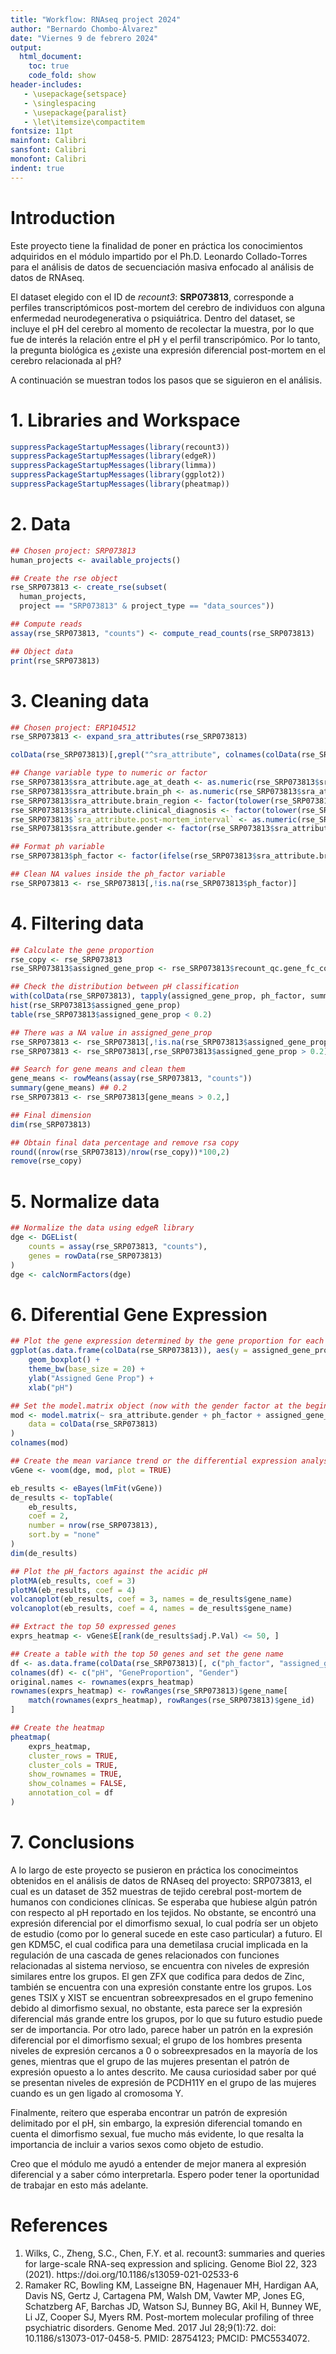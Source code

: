 ```yaml
---
title: "Workflow: RNAseq project 2024"
author: "Bernardo Chombo-Álvarez"
date: "Viernes 9 de febrero 2024"
output:
  html_document:
    toc: true
    code_fold: show
header-includes:
   - \usepackage{setspace}
   - \singlespacing
   - \usepackage{paralist}
   - \let\itemsize\compactitem
fontsize: 11pt
mainfont: Calibri
sansfont: Calibri
monofont: Calibri
indent: true
---
```


# Introduction
Este proyecto tiene la finalidad de poner en práctica los conocimientos adquiridos en el módulo impartido por el Ph.D. Leonardo Collado-Torres para el análisis de datos de secuenciación masiva enfocado al análisis de datos de RNAseq. 

El dataset elegido con el ID de *recount3*: **SRP073813**, corresponde a perfiles transcriptómicos post-mortem del cerebro de individuos con alguna enfermedad neurodegenerativa o psiquiátrica. Dentro del dataset, se incluye el pH del cerebro al momento de recolectar la muestra, por lo que fue de interés la relación entre el pH y el perfil transcripómico. Por lo tanto, la pregunta biológica es ¿existe una expresión diferencial post-mortem en el cerebro relacionada al pH?

A continuación se muestran todos los pasos que se siguieron en el análisis.

# 1. Libraries and Workspace
```r
suppressPackageStartupMessages(library(recount3))
suppressPackageStartupMessages(library(edgeR))
suppressPackageStartupMessages(library(limma))
suppressPackageStartupMessages(library(ggplot2))
suppressPackageStartupMessages(library(pheatmap))
```

# 2. Data
```r
## Chosen project: SRP073813
human_projects <- available_projects()

## Create the rse object
rse_SRP073813 <- create_rse(subset(
  human_projects,
  project == "SRP073813" & project_type == "data_sources"))

## Compute reads
assay(rse_SRP073813, "counts") <- compute_read_counts(rse_SRP073813)

## Object data
print(rse_SRP073813)
```

# 3. Cleaning data
```r
## Chosen project: ERP104512
rse_SRP073813 <- expand_sra_attributes(rse_SRP073813)

colData(rse_SRP073813)[,grepl("^sra_attribute", colnames(colData(rse_SRP073813)))]

## Change variable type to numeric or factor
rse_SRP073813$sra_attribute.age_at_death <- as.numeric(rse_SRP073813$sra_attribute.age_at_death)
rse_SRP073813$sra_attribute.brain_ph <- as.numeric(rse_SRP073813$sra_attribute.brain_ph)
rse_SRP073813$sra_attribute.brain_region <- factor(tolower(rse_SRP073813$sra_attribute.brain_region))
rse_SRP073813$sra_attribute.clinical_diagnosis <- factor(tolower(rse_SRP073813$sra_attribute.clinical_diagnosis))
rse_SRP073813$`sra_attribute.post-mortem_interval` <- as.numeric(rse_SRP073813$`sra_attribute.post-mortem_interval`)
rse_SRP073813$sra_attribute.gender <- factor(rse_SRP073813$sra_attribute.gender)

## Format ph variable
rse_SRP073813$ph_factor <- factor(ifelse(rse_SRP073813$sra_attribute.brain_ph== 7, "neutral", ifelse(rse_SRP073813$sra_attribute.brain_ph < 7, "acidic","basic")))

## Clean NA values inside the ph_factor variable
rse_SRP073813 <- rse_SRP073813[,!is.na(rse_SRP073813$ph_factor)]
```

# 4. Filtering data
```r
## Calculate the gene proportion
rse_copy <- rse_SRP073813
rse_SRP073813$assigned_gene_prop <- rse_SRP073813$recount_qc.gene_fc_count_all.assigned/rse_SRP073813$recount_qc.gene_fc_count_all.total

## Check the distribution between pH classification
with(colData(rse_SRP073813), tapply(assigned_gene_prop, ph_factor, summary))
hist(rse_SRP073813$assigned_gene_prop)
table(rse_SRP073813$assigned_gene_prop < 0.2)

## There was a NA value in assigned_gene_prop
rse_SRP073813 <- rse_SRP073813[,!is.na(rse_SRP073813$assigned_gene_prop)]
rse_SRP073813 <- rse_SRP073813[,rse_SRP073813$assigned_gene_prop > 0.2]

## Search for gene means and clean them
gene_means <- rowMeans(assay(rse_SRP073813, "counts"))
summary(gene_means) ## 0.2
rse_SRP073813 <- rse_SRP073813[gene_means > 0.2,]

## Final dimension
dim(rse_SRP073813)

## Obtain final data percentage and remove rsa copy
round((nrow(rse_SRP073813)/nrow(rse_copy))*100,2)
remove(rse_copy)
```

# 5. Normalize data
```r
## Normalize the data using edgeR library
dge <- DGEList(
    counts = assay(rse_SRP073813, "counts"),
    genes = rowData(rse_SRP073813)
)
dge <- calcNormFactors(dge)
```

# 6. Diferential Gene Expression
```r
## Plot the gene expression determined by the gene proportion for each pH factor
ggplot(as.data.frame(colData(rse_SRP073813)), aes(y = assigned_gene_prop, x = ph_factor)) +
    geom_boxplot() +
    theme_bw(base_size = 20) +
    ylab("Assigned Gene Prop") +
    xlab("pH")

## Set the model.matrix object (now with the gender factor at the beginning due to the biological question adjustment)
mod <- model.matrix(~ sra_attribute.gender + ph_factor + assigned_gene_prop + sra_attribute.clinical_diagnosis,
    data = colData(rse_SRP073813)
)
colnames(mod)

## Create the mean variance trend or the differential expression analysis with Limma library
vGene <- voom(dge, mod, plot = TRUE)

eb_results <- eBayes(lmFit(vGene))
de_results <- topTable(
    eb_results,
    coef = 2,
    number = nrow(rse_SRP073813),
    sort.by = "none"
)
dim(de_results)

## Plot the pH_factors against the acidic pH
plotMA(eb_results, coef = 3)
plotMA(eb_results, coef = 4)
volcanoplot(eb_results, coef = 3, names = de_results$gene_name)
volcanoplot(eb_results, coef = 4, names = de_results$gene_name)
```

```R
## Extract the top 50 expressed genes
exprs_heatmap <- vGene$E[rank(de_results$adj.P.Val) <= 50, ]

## Create a table with the top 50 genes and set the gene name
df <- as.data.frame(colData(rse_SRP073813)[, c("ph_factor", "assigned_gene_prop", "sra_attribute.gender")])
colnames(df) <- c("pH", "GeneProportion", "Gender")
original.names <- rownames(exprs_heatmap)
rownames(exprs_heatmap) <- rowRanges(rse_SRP073813)$gene_name[
    match(rownames(exprs_heatmap), rowRanges(rse_SRP073813)$gene_id)
]

## Create the heatmap
pheatmap(
    exprs_heatmap,
    cluster_rows = TRUE,
    cluster_cols = TRUE,
    show_rownames = TRUE,
    show_colnames = FALSE,
    annotation_col = df
)
```

# 7. Conclusions
A lo largo de este proyecto se pusieron en práctica los conocimeintos obtenidos en el análisis de datos de RNAseq del proyecto: SRP073813, el cual es un dataset de 352 muestras de tejido cerebral post-mortem de humanos con condiciones clínicas. Se esperaba que hubiese algún patrón con respecto al pH reportado en los tejidos. No obstante, se encontró una expresión diferencial por el dimorfismo sexual, lo cual podría ser un objeto de estudio (como por lo general sucede en este caso particular) a futuro. El gen KDM5C, el cual codifica para una demetilasa crucial implicada en la regulación de una cascada de genes relacionados con funciones relacionadas al sistema nervioso, se encuentra con niveles de expresión similares entre los grupos. El gen ZFX que codifica para dedos de Zinc, también se encuentra con una expresión constante entre los grupos. Los genes TSIX y XIST se encuentran sobreexpresados en el grupo femenino debido al dimorfismo sexual, no obstante, esta parece ser la expresión diferencial más grande entre los grupos, por lo que su futuro estudio puede ser de importancia. Por otro lado, parece haber un patrón en la expresión diferencial por el dimorfismo sexual; el grupo de los hombres presenta niveles de expresión cercanos a 0 o sobreexpresados en la mayoría de los genes, mientras que el grupo de las mujeres presentan el patrón de expresión opuesto a lo antes descrito. Me causa curiosidad saber por qué se presentan niveles de expresión de PCDH11Y en el grupo de las mujeres cuando es un gen ligado al cromosoma Y. 

Finalmente, reitero que esperaba encontrar un patrón de expresión delimitado por el pH, sin embargo, la expresión diferencial tomando en cuenta el dimorfismo sexual, fue mucho más evidente, lo que resalta la importancia de incluir a varios sexos como objeto de estudio. 

Creo que el módulo me ayudó a entender de mejor manera al expresión diferencial y a saber cómo interpretarla. Espero poder tener la oportunidad de trabajar en esto más adelante.

# References
1. Wilks, C., Zheng, S.C., Chen, F.Y. et al. recount3: summaries and queries for large-scale RNA-seq expression and splicing. Genome Biol 22, 323 (2021). https://doi.org/10.1186/s13059-021-02533-6
2. Ramaker RC, Bowling KM, Lasseigne BN, Hagenauer MH, Hardigan AA, Davis NS, Gertz J, Cartagena PM, Walsh DM, Vawter MP, Jones EG, Schatzberg AF, Barchas JD, Watson SJ, Bunney BG, Akil H, Bunney WE, Li JZ, Cooper SJ, Myers RM. Post-mortem molecular profiling of three psychiatric disorders. Genome Med. 2017 Jul 28;9(1):72. doi: 10.1186/s13073-017-0458-5. PMID: 28754123; PMCID: PMC5534072.
